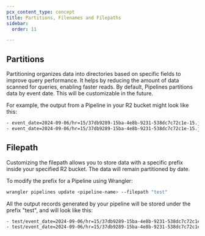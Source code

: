 ```yaml
---
pcx_content_type: concept
title: Partitions, Filenames and Filepaths
sidebar:
  order: 11

---
```


## Partitions
Partitioning organizes data into directories based on specific fields to improve query performance. It helps by reducing the amount of data scanned for queries, enabling faster reads. By default, Pipelines partitions data by event date. This will be customizable in the future.

For example, the output from a Pipeline in your R2 bucket might look like this:
```sh
- event_date=2024-09-06/hr=15/37db9289-15ba-4e8b-9231-538dc7c72c1e-15.json.gz
- event_date=2024-09-06/hr=15/37db9289-15ba-4e8b-9231-538dc7c72c1e-15.json.gz
```

## Filepath
Customizing the filepath allows you to store data with a specific prefix inside your specified R2 bucket. The data will remain partitioned by date.

To modify the prefix for a Pipeline using Wrangler:
```sh
wrangler pipelines update <pipeline-name> --filepath "test"
```

All the output records generated by your pipeline will be stored under the prefix "test", and will look like this:
```sh
- test/event_date=2024-09-06/hr=15/37db9289-15ba-4e8b-9231-538dc7c72c1e-15.json.gz
- test/event_date=2024-09-06/hr=15/37db9289-15ba-4e8b-9231-538dc7c72c1e-15.json.gz
```
